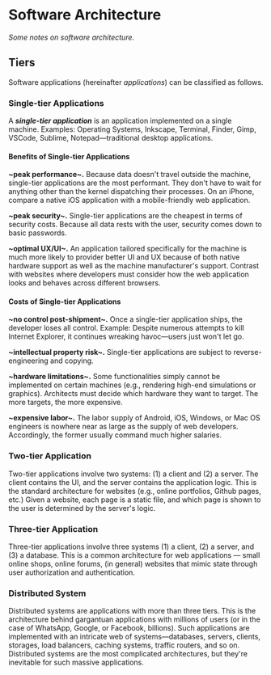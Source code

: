 <Head>
	<title>Software Architecture</title>
	<meta name={`description`} content={`Notes on software architecture`}/>
</Head>

# Software Architecture
_Some notes on software architecture._

## Tiers 
Software applications (hereinafter _applications_) can be classified as follows.

### Single-tier Applications
A __*single-tier application*__ is an application implemented on a single machine. Examples: Operating Systems, Inkscape, Terminal, Finder, Gimp, VSCode, Sublime, Notepad—traditional desktop applications.

#### Benefits of Single-tier Applications
__~peak performance~.__ Because data doesn't travel outside the machine, single-tier applications are the most performant. They don't have to wait for anything other than the kernel dispatching their processes. On an iPhone, compare a native iOS application with a mobile-friendly web application.

__~peak security~.__ Single-tier applications are the cheapest in terms of security costs. Because all data rests with the user, security comes down to basic passwords.

__~optimal UX/UI~.__ An application tailored specifically for the machine is much more likely to provider better UI and UX because of both native hardware support as well as the machine manufacturer's support. Contrast with websites where developers must consider how the web application looks and behaves across different browsers.

#### Costs of Single-tier Applications
__~no control post-shipment~.__ Once a single-tier application ships, the developer loses all control. Example: Despite numerous attempts to kill Internet Explorer, it continues wreaking havoc—users just won't let go.

__~intellectual property risk~.__ Single-tier applications are subject to reverse-engineering and copying.

__~hardware limitations~.__ Some functionalities simply cannot be implemented on certain machines (e.g., rendering high-end simulations or graphics). Architects must decide which hardware they want to target. The more targets, the more expensive.

__~expensive labor~.__ The labor supply of Android, iOS, Windows, or Mac OS engineers is nowhere near as large as the supply of web developers. Accordingly, the former usually command much higher salaries.

### Two-tier Application
Two-tier applications involve two systems: (1) a client and (2) a server. The client contains the UI, and the server contains the application logic. This is the standard architecture for websites (e.g., online portfolios, Github pages, etc.) Given a website, each page is a static file, and which page is shown to the user is determined by the server's logic.

### Three-tier Application
Three-tier applications involve three systems (1) a client, (2) a server, and (3) a database. This is a common architecture for web applications — small online shops, online forums, (in general) websites that mimic state through user authorization and authentication.

### Distributed System
Distributed systems are applications with more than three tiers. This is the architecture behind gargantuan applications with millions of users (or in the case of WhatsApp, Google, or Facebook, billions). Such applications are implemented with an intricate web of systems—databases, servers, clients, storages, load balancers, caching systems, traffic routers, and so on. Distributed systems are the most complicated architectures, but they're inevitable for such massive applications.
